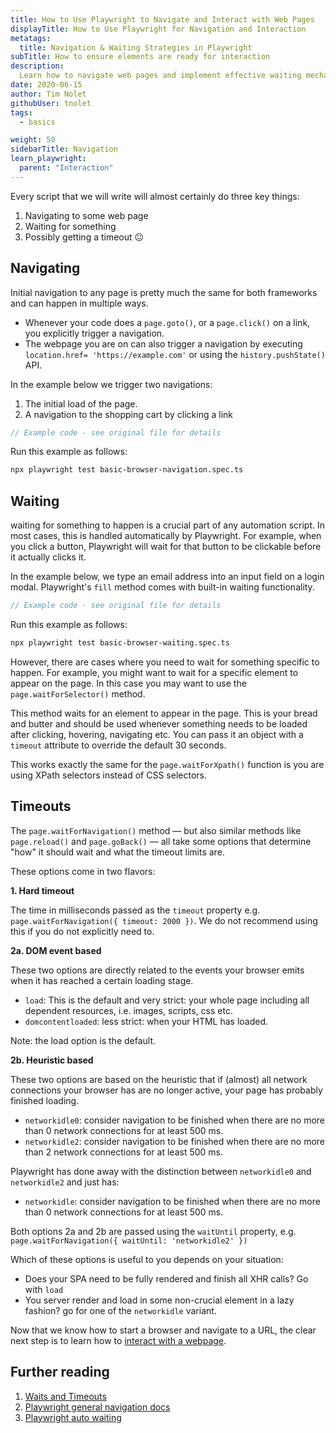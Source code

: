 ```yaml
---
title: How to Use Playwright to Navigate and Interact with Web Pages
displayTitle: How to Use Playwright for Navigation and Interaction
metatags:
  title: Navigation & Waiting Strategies in Playwright
subTitle: How to ensure elements are ready for interaction
description:
  Learn how to navigate web pages and implement effective waiting mechanisms. A guide ideal for developers looking to refine their automation scripts.
date: 2020-06-15
author: Tim Nolet
githubUser: tnolet
tags:
  - basics

weight: 50
sidebarTitle: Navigation
learn_playwright:
  parent: "Interaction"
---
```


Every script that we will write will almost certainly do three key things:
1. Navigating to some web page
2. Waiting for something
3. Possibly getting a timeout 😐



## Navigating

Initial navigation to any page is pretty much the same for both frameworks and can happen in multiple ways.

- Whenever your code does a `page.goto()`, or a `page.click()` on a link, you explicitly trigger a navigation.
- The webpage you are on can also trigger a navigation by executing `location.href= 'https://example.com'` or using the
`history.pushState()` API.

In the example below we trigger two navigations:

1. The initial load of the page.
2. A navigation to the shopping cart by clicking a link

```ts basic-browser-navigation.spec.ts
// Example code - see original file for details
```


Run this example as follows:
```bash
npx playwright test basic-browser-navigation.spec.ts
```

## Waiting

waiting for something to happen is a crucial part of any automation script. In most cases, this is handled automatically
by Playwright. For example, when you click a button, Playwright will wait for that button to be clickable before it actually clicks it.

In the example below, we type an email address into an input field on a login modal. Playwright's `fill` method comes with 
built-in waiting functionality.

```ts basic-browser-waiting.spec.ts
// Example code - see original file for details
```
Run this example as follows:

```bash
npx playwright test basic-browser-waiting.spec.ts
```

However, there are cases where you need to wait for something specific to happen. For example, you might want to wait for a specific element to appear on the page.
In this case you may want to use the `page.waitForSelector()` method.

This method waits for an element to appear in the page. This is your bread and butter and should be used whenever something
needs to be loaded after clicking, hovering, navigating etc. You can pass it an object with a `timeout` attribute
to override the default 30 seconds.

This works exactly the same for the `page.waitForXpath()` function is you are using XPath selectors instead of CSS selectors.

## Timeouts

The `page.waitForNavigation()` method — but also similar methods like `page.reload()` and `page.goBack()` — all take some
options that determine "how" it should wait and what the timeout limits are.

These options come in two flavors:

**1. Hard timeout**

The time in milliseconds passed as the `timeout` property e.g.
`page.waitForNavigation({ timeout: 2000 })`. We do not recommend
using this if you do not explicitly need to.

**2a. DOM event based**

These two options are directly related to the events your browser emits when it has reached a certain loading stage.


- `load`: This is the default and very strict: your whole page including all dependent resources, i.e. images, scripts, css etc.
- `domcontentloaded`: less strict: when your HTML has loaded.

Note: the load option is the default.

**2b. Heuristic based**

These two options are based on the heuristic that if (almost) all network connections your browser has are no longer active,
your page has probably finished loading.

- `networkidle0`: consider navigation to be finished when there are no more than 0 network connections for at least 500 ms.
- `networkidle2`: consider navigation to be finished when there are no more than 2 network connections for at least 500 ms.

Playwright has done away with the distinction between `networkidle0` and `networkidle2` and just has:

- `networkidle`: consider navigation to be finished when there are no more than 0 network connections for at least 500 ms.

Both options 2a and 2b are passed using the `waitUntil` property, e.g. `page.waitForNavigation({ waitUntil: 'networkidle2' })`

Which of these options is useful to you depends on your situation:

- Does your SPA need to be fully rendered and finish all XHR calls? Go with `load`
- You server render and load in some non-crucial element in a lazy fashion? go for one of the `networkidle` variant.


Now that we know how to start a browser and navigate to a URL, the clear next step is to learn how to [interact with a webpage](/learn/playwright/clicking-typing-hovering/).

## Further reading
1. [Waits and Timeouts](/learn/playwright/waits-and-timeouts/)
2. [Playwright general navigation docs](https://playwright.dev/docs/navigations)
3. [Playwright auto waiting](/learn/playwright/interaction/waits/)
